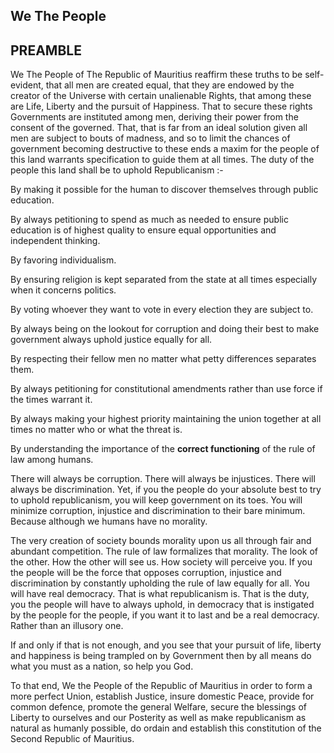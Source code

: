
:::{.box .bs-right}

# We The People
:::


:::{.box .bs-bottom }
:::{.center}
## PREAMBLE 
:::
We The People of The Republic of Mauritius reaffirm these truths to be self-evident, that all men are created equal, that they are endowed by the creator of the Universe with certain unalienable Rights, that among these are Life, Liberty and the pursuit of Happiness. That to secure these rights Governments are instituted among men, deriving their power from the consent of the governed. That, that is far from an ideal solution given all men are subject to bouts of madness, and so to limit the chances of government becoming destructive to these ends a maxim for the people of this land warrants specification to guide them at all times. The duty of the people this land shall be to uphold Republicanism :-

By making it possible for the human to discover themselves through public education. 

By always petitioning to spend as much as needed to ensure public education is of highest quality to ensure equal opportunities and independent thinking.

By favoring individualism.

By ensuring religion is kept separated from the state at all times especially when it concerns politics.

By voting whoever they want to vote in every election they are subject to. 

By always being on the lookout for corruption and doing their best to make government always uphold justice equally for all. 

By respecting their fellow men no matter what petty differences separates them. 

By always petitioning for constitutional amendments rather than use force if the times warrant it. 

By always making your highest priority maintaining the union together at all times no matter who or what the threat is.

By understanding the importance of the **correct functioning** of the rule of law among humans.

There will always be corruption. There will always be injustices. There will always be discrimination. Yet, if you the people do your absolute best to try to uphold republicanism, you will keep government on its toes. You will minimize corruption, injustice and discrimination to their bare minimum. Because although we humans have no morality.

The very creation of society bounds morality upon us all through fair and abundant competition. The rule of law formalizes that morality. The look of the other. How the other will see us. How society will perceive you. If you the people will be the force that opposes corruption, injustice and discrimination by constantly upholding the rule of law equally for all. You will have real democracy. That is what republicanism is. That is the duty, you the people will have to always uphold, in democracy that is instigated by the people for the people, if you want it to last and be a real democracy. Rather than an illusory one.


If and only if that is not enough, and you see that your pursuit of life, liberty and happiness is being trampled on by Government then by all means do what you must as a nation, so help you God.


To that end, We the People of the Republic of Mauritius in order to form a more perfect Union, establish Justice, insure domestic Peace, provide for common defence, promote the general Welfare, secure the blessings of Liberty to ourselves and our Posterity as well as make republicanism as natural as humanly possible, do ordain and establish this constitution of the Second Republic of Mauritius.


:::